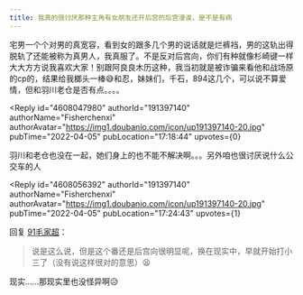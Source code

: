 ```yaml
---
title: 我真的很讨厌那种主角有女朋友还开后宫的后宫漫诶，是不是有病
---
```



<Forum groupName="动画番剧" groupUrl="https://www.douban.com/group/596353/" archivedAt="2025-05-16T16:38:44.369Z">
  <Post
    id="263933509"
    title="我真的很讨厌那种主角有女朋友还开后宫的后宫漫诶，是不是有病"
    url="https://www.douban.com/group/topic/263933509/?_spm_id=MjI3MjI1NjMz"
    pubTime="2022-06-01"
    highlightUserId="191397140"
  >
宅男一个个对男的真宽容，看到女的跟多几个男的说话就是烂裤裆，男的这轨出得脱轨了还能被称为真男人，我真服了。不是反对后宫向，你们有种就像杉崎键一样大大方方说我喜欢大家！别跟阿良良木历这种，我当初就是被诈骗来看他和战场原的cp的，结果给我榔头一棒😅和忍，妹妹们，千石，894这几个，可以说不算爱情，但和羽川老仓是否有点。。。。

<Reply
  id="4608047980"
  authorId="191397140"
  authorName="Fisherchenxi"
  authorAvatar="https://img1.doubanio.com/icon/up191397140-20.jpg"
  pubTime="2022-04-05"
  pubLocation="17:18:44"
  upvotes={0}
>
羽川和老仓也没在一起，她们身上的也不能不解决啊。。。另外咱也很讨厌说什么公交车的人
</Reply>

<Reply
  id="4608056392"
  authorId="191397140"
  authorName="Fisherchenxi"
  authorAvatar="https://img1.doubanio.com/icon/up191397140-20.jpg"
  pubTime="2022-04-05"
  pubLocation="17:24:43"
  upvotes={1}
>
回复 [91毛家超](https://www.douban.com/people/227225633/)：
> 说是这么说，但是这个番还是后宫向很明显呢，换在现实中，早就开始打小三了（没有说这样很对的意思）😫

现实......那现实里也没怪异啊😥
</Reply>
  </Post>
</Forum>
